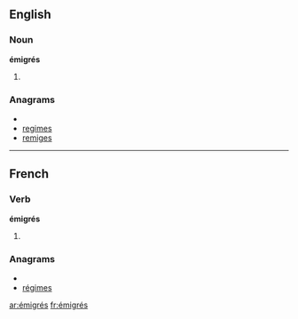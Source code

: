 {{also|émigres}}
==English==

===Noun===
'''émigrés'''

# {{plural of|[[émigré]]}}

===Anagrams===
* {{alphagram|eegimrs}}
* [[regimes#English|regimes]]
* [[remiges#English|remiges]]

----

==French==

===Verb===
'''émigrés''' {{m|p}}

# {{plural past participle of|[[émigrer#French|émigrer]]|lang=fr}}

===Anagrams===
* {{alphagram|eegimrs}}
* [[régimes#French|régimes]]

[[ar:émigrés]]
[[fr:émigrés]]
